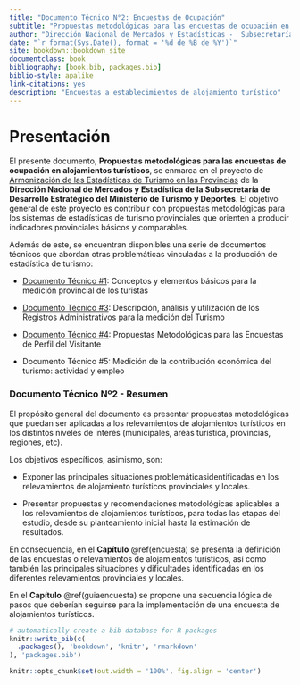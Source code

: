 ```yaml
---
title: "Documento Técnico N°2: Encuestas de Ocupación"
subtitle: "Propuestas metodológicas para las encuestas de ocupación en alojamientos turísticos"
author: "Dirección Nacional de Mercados y Estadísticas -  Subsecretaría de Desarrollo Estratégico"
date: "`r format(Sys.Date(), format = '%d de %B de %Y')`"
site: bookdown::bookdown_site
documentclass: book
bibliography: [book.bib, packages.bib]
biblio-style: apalike
link-citations: yes
description: "Encuestas a establecimientos de alojamiento turístico"
---
```


# Presentación {.unnumbered}

El presente documento, **Propuestas metodológicas para las encuestas de ocupación en alojamientos turísticos**, se enmarca en el proyecto de [Armonización de las Estadísticas de Turismo en las Provincias](https://armonizacion.yvera.tur.ar//){target="_blank"} de la **Dirección Nacional de Mercados y Estadística de la Subsecretaría de Desarrollo Estratégico del Ministerio de Turismo y Deportes**. El objetivo general de este proyecto es contribuir con propuestas metodológicas para los sistemas de estadísticas de turismo provinciales que orienten a producir indicadores provinciales básicos y comparables.

Además de este, se encuentran disponibles una serie de documentos técnicos que abordan otras problemáticas vinculadas a la producción de estadística de turismo:

-   [Documento Técnico \#1](https://dnme-minturdep.github.io/DT1_medicion_turismo/){target="_blank"}: Conceptos y elementos básicos para la medición provincial de los turistas

-   [Documento Técnico \#3](https://dnme-minturdep.github.io/DT3_registros_adminsitrativos/){target="_blank"}: Descripción, análisis y utilización de los Registros Administrativos para la medición del Turismo

-   [Documento Técnico \#4](https://dnme-minturdep.github.io/DT4_perfiles/){target="_blank"}: Propuestas Metodológicas para las Encuestas de Perfil del Visitante

-   Documento Técnico \#5: Medición de la contribución económica del turismo: actividad y empleo

### Documento Técnico Nº2 - Resumen {.unnumbered}

El propósito general del documento es presentar propuestas metodológicas que puedan ser aplicadas a los relevamientos de alojamientos turísticos en los distintos niveles de interés (municipales, aréas turística, provincias, regiones, etc).

Los objetivos específicos, asimismo, son:

-   Exponer las principales situaciones problemáticasidentificadas en los relevamientos de alojamiento turísticos provinciales y locales.

-   Presentar propuestas y recomendaciones metodológicas aplicables a los relevamientos de alojamientos turísticos, para todas las etapas del estudio, desde su planteamiento inicial hasta la estimación de resultados.

En consecuencia, en el **Capítulo** \@ref(encuesta) se presenta la definición de las encuestas o relevamientos de alojamientos turísticos, así como también las principales situaciones y dificultades identificadas en los diferentes relevamientos provinciales y locales.

En el **Capítulo** \@ref(guiaencuesta) se propone una secuencia lógica de pasos que deberían seguirse para la implementación de una encuesta de alojamientos turísticos.

```r
# automatically create a bib database for R packages
knitr::write_bib(c(
  .packages(), 'bookdown', 'knitr', 'rmarkdown'
), 'packages.bib')

knitr::opts_chunk$set(out.width = '100%', fig.align = 'center')
```
